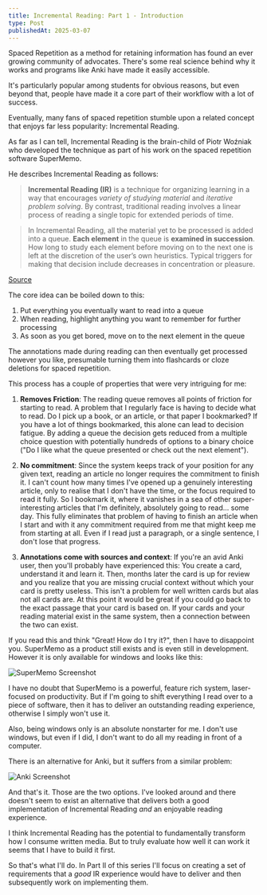 ```yaml
---
title: Incremental Reading: Part 1 - Introduction
type: Post
publishedAt: 2025-03-07
---
```

Spaced Repetition as a method for retaining information has found an ever growing community of advocates. There's some real science behind why it works and programs like Anki have made it easily accessible.

It's particularly popular among students for obvious reasons, but even beyond that, people have made it a core part of their workflow with a lot of success.

Eventually, many fans of spaced repetition stumble upon a related concept that enjoys far less popularity: Incremental Reading.

As far as I can tell, Incremental Reading is the brain-child of Piotr Woźniak who developed the technique as part of his work on the spaced repetition software SuperMemo.

He describes Incremental Reading as follows:

> **Incremental Reading (IR)** is a technique for organizing learning in a way that encourages _variety of studying material_ and _iterative problem solving_. By contrast, traditional reading involves a linear process of reading a single topic for extended periods of time.

> In Incremental Reading, all the material yet to be processed is added into a queue. **Each element** in the queue is **examined in succession**.
> How long to study each element before moving on to the next one is left at the discretion of the user’s own heuristics. Typical triggers for making that decision include decreases in concentration or pleasure.

[Source](https://www.supermemo.wiki/en/learning/incremental-reading)


The core idea can be boiled down to this:

1. Put everything you eventually want to read into a queue
2. When reading, highlight anything you want to remember for further processing
3. As soon as you get bored, move on to the next element in the queue

The annotations made during reading can then eventually get processed however you like, presumable turning them into flashcards or cloze deletions for spaced repetition.

This process has a couple of properties that were very intriguing for me:

1. **Removes Friction**: The reading queue removes all points of friction for starting to read. A problem that I regularly face is having to decide what to read. Do I pick up a book, or an article, or that paper I bookmarked? If you have a lot of things bookmarked, this alone can lead to decision fatigue. By adding a queue the decision gets reduced from a multiple choice question with potentially hundreds of options to a binary choice ("Do I like what the queue presented or check out the next element").

2. **No commitment**: Since the system keeps track of your position for any given text, reading an article no longer requires the commitment to finish it. I can't count how many times I've opened up a genuinely interesting article, only to realise that I don't have the time, or the focus required to read it fully. So I bookmark it, where it vanishes in a sea of other super-interesting articles that I'm definitely, absolutely going to read... some day. This fully eliminates that problem of having to finish an article when I start and with it any commitment required from me that might keep me from starting at all. Even if I read just a paragraph, or a single sentence, I don't lose that progress.

3.  **Annotations come with sources and context**: If you're an avid Anki user, then you'll probably have experienced this: You create a card, understand it and learn it. Then, months later the card is up for review and you realize that you are missing crucial context without which your card is pretty useless. This isn't a problem for well written cards but alas not all cards are. At this point it would be great if you could go back to the exact passage that your card is based on. If your cards and your reading material exist in the same system, then a connection between the two can exist.


If you read this and think "Great! How do I try it?", then I have to disappoint you.
SuperMemo as a product still exists and is even still in development. However it is only available for windows and looks like this: 

![SuperMemo Screenshot](/20250307154102.png)

I have no doubt that SuperMemo is a powerful, feature rich system, laser-focused on productivity. But if I'm going to shift everything I read over to a piece of software, then it has to deliver an outstanding reading experience, otherwise I simply won't use it.

Also, being windows only is an absolute nonstarter for me. I don't use windows, but even if I did, I don't want to do all my reading in front of a computer.

There is an alternative for Anki, but it suffers from a similar problem:

![Anki Screenshot](/20250307155407.png)

And that's it. Those are the two options. I've looked around and there doesn't seem to exist an alternative that delivers both a good implementation of Incremental Reading *and* an enjoyable reading experience.

I think Incremental Reading has the potential to fundamentally transform how I consume written media. But to truly evaluate how well it can work it seems that I have to build it first.

So that's what I'll do. In Part II of this series I'll focus on creating a set of requirements that a *good* IR experience would have to deliver and then subsequently work on implementing them.
